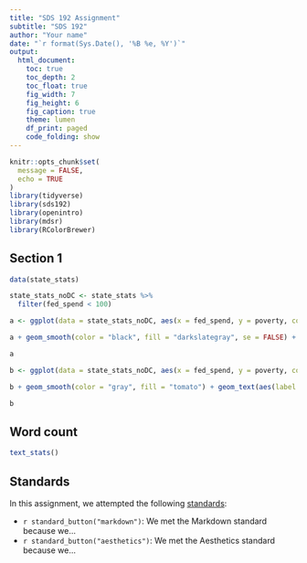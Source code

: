 ```yaml
---
title: "SDS 192 Assignment"
subtitle: "SDS 192"
author: "Your name"
date: "`r format(Sys.Date(), '%B %e, %Y')`"
output: 
  html_document:
    toc: true
    toc_depth: 2
    toc_float: true
    fig_width: 7
    fig_height: 6
    fig_caption: true
    theme: lumen
    df_print: paged
    code_folding: show
---
```


```r
knitr::opts_chunk$set(
  message = FALSE,
  echo = TRUE
)
library(tidyverse)
library(sds192)
library(openintro)
library(mdsr)
library(RColorBrewer)
```

## Section 1

```r

data(state_stats)

state_stats_noDC <- state_stats %>%
  filter(fed_spend < 100)

a <- ggplot(data = state_stats_noDC, aes(x = fed_spend, y = poverty, color = med_income))

a + geom_smooth(color = "black", fill = "darkslategray", se = FALSE) + geom_text(aes(label = abbr), size = 4, check_overlap = TRUE) + ggtitle("Federal Spending vs. Poverty Rate by US State, 2010") + labs(x = "Federal Spending per Capita (USD, in 1,000s)", y = "Poverty Rate (% of State Population)", caption = "Source: Census Quick Facts and InfoChimps (no longer available as of 2020)") + theme_dark() + scale_color_gradient(name = "Median Family Income (USD)", breaks = c(40000, 50000, 60000, 70000), labels = c("40,000", "50,000", "60,000", "70,000"), low = "white", high = "aquamarine3")

a

```
```r

b <- ggplot(data = state_stats_noDC, aes(x = fed_spend, y = poverty, color = med_income))

b + geom_smooth(color = "gray", fill = "tomato") + geom_text(aes(label = abbr, size = soc_sec), color = "white", check_overlap = TRUE) + ggtitle("Federal Spending vs. Poverty Rate by US State, 2010") + labs(x = "Federal Spending per Capita (USD, in 1,000s)", y = "Poverty Rate (% of State Population)", caption = "Source: Census Quick Facts and InfoChimps (no longer available as of 2020)") + theme_dark()

b
```







## Word count

```r
text_stats()
```

## Standards

In this assignment, we attempted the following [standards](https://beanumber.github.io/sds192/standards.html):

- `r standard_button("markdown")`: We met the Markdown standard because we...
- `r standard_button("aesthetics")`: We met the Aesthetics standard because we...


